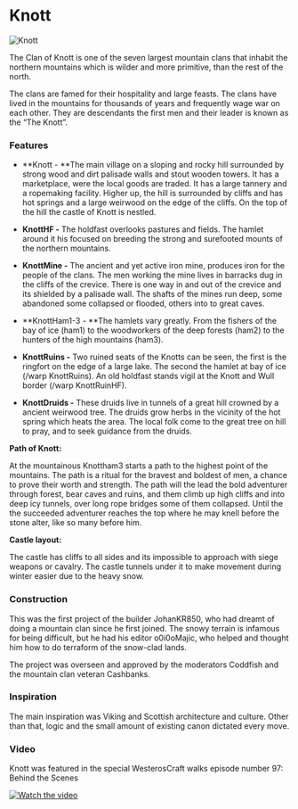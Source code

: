 

# Knott

<Image src="https://cdn.sanity.io/images/1as7cn02/production/d95dd82c84c776b07f358c9c4457fa84a3ceef9f-1680x987.png?w=976&h=350&fit=crop&crop=center&auto=format" alt="Knott" width={976} height={350}  />

<ProjectDetails
  floatRight
  region="North"
  house="Clan Knott"
  type="Clan"
  status="Completed"
  warp="/warp Knott"
  projectLead="JohanKR850"
  dateStarted="April 5, 2019"
  dateCompleted="April 5, 2019"
/>

The Clan of Knott is one of the seven largest mountain clans that inhabit the northern mountains which is wilder and more primitive, than the rest of the north.

The clans are famed for their hospitality and large feasts. The clans have lived in the mountains for thousands of years and frequently wage war on each other. They are descendants the first men and their leader is known as the “The Knott”.

### **Features**

- **Knott - **The main village on a sloping and rocky hill surrounded by strong wood and dirt palisade walls and stout wooden towers. It has a marketplace, were the local goods are traded. It has a large tannery and a ropemaking facility. Higher up, the hill is surrounded by cliffs and has hot springs and a large weirwood on the edge of the cliffs. On the top of the hill the castle of Knott is nestled.

- **KnottHF -** The holdfast overlooks pastures and fields. The hamlet around it his focused on breeding the strong and surefooted mounts of the northern mountains.

- **KnottMine -** The ancient and yet active iron mine, produces iron for the people of the clans. The men working the mine lives in barracks dug in the cliffs of the crevice. There is one way in and out of the crevice and its shielded by a palisade wall. The shafts of the mines run deep, some abandoned some collapsed or flooded, others into to great caves.  


- **KnottHam1-3 - **The hamlets vary greatly. From the fishers of the bay of ice (ham1) to the woodworkers of the deep forests (ham2) to the hunters of the high mountains (ham3).

- **KnottRuins -** Two ruined seats of the Knotts can be seen, the first is the ringfort on the edge of a large lake. The second the hamlet at bay of ice (/warp KnottRuins). An old holdfast stands vigil at the Knott and Wull border (/warp KnottRuinHF).

- **KnottDruids -** These druids live in tunnels of a great hill crowned by a ancient weirwood tree. The druids grow herbs in the vicinity of the hot spring which heats the area. The local folk come to the great tree on hill to pray, and to seek guidance from the druids.

**Path of Knott:**

At the mountainous Knottham3 starts a path to the highest point of the mountains. The path is a ritual for the bravest and boldest of men, a chance to prove their worth and strength. The path will the lead the bold adventurer through forest, bear caves and ruins, and them climb up high cliffs and into deep icy tunnels, over long rope bridges some of them collapsed. Until the the succeeded adventurer reaches the top where he may knell before the stone alter, like so many before him.

**Castle layout:**

The castle has cliffs to all sides and its impossible to approach with siege weapons or cavalry. The castle tunnels under it to make movement during winter easier due to the heavy snow.

### **Construction**

This was the first project of the builder JohanKR850, who had dreamt of doing a mountain clan since he first joined. The snowy terrain is infamous for being difficult, but he had his editor o0i0oMajic, who helped and thought him how to do terraform of the snow-clad lands.

The project was overseen and approved by the moderators Coddfish and the mountain clan veteran Cashbanks.

### **Inspiration**

The main inspiration was Viking and Scottish architecture and culture. Other than that, logic and the small amount of existing canon dictated every move.

### **Video**

Knott was featured in the special WesterosCraft walks episode number 97: Behind the Scenes


[![Watch the video](https://img.youtube.com/vi/hUubwyv0Svc/0.jpg)](https:https://www.youtube.com/embed/hUubwyv0Svc)